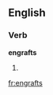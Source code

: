 ==English==

===Verb===
'''engrafts'''

# {{third-person singular of|engraft}}
{{count page|[[Wiktionary:Page count]]}}

[[fr:engrafts]]